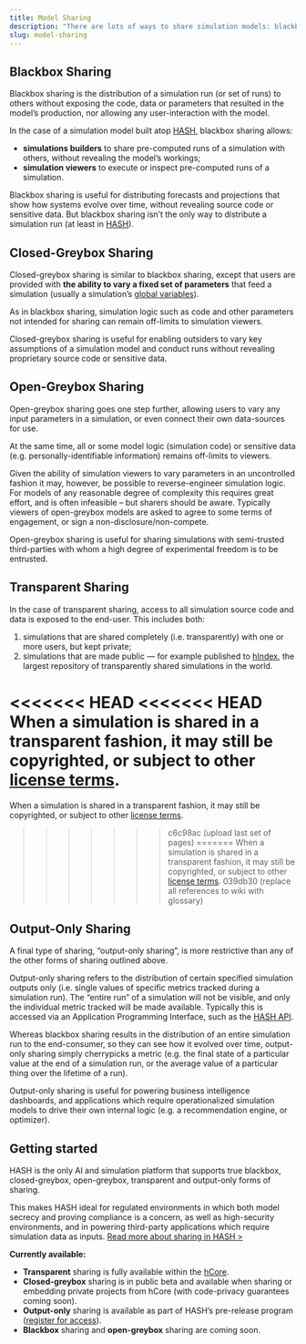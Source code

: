 ```yaml
---
title: Model Sharing
description: "There are lots of ways to share simulation models: blackbox, greybox, closed, open, transparent, and output-only. Here we explain what these terms all mean."
slug: model-sharing
---
```


## Blackbox Sharing

Blackbox sharing is the distribution of a simulation run (or set of runs) to others without exposing the code, data or parameters that resulted in the model’s production, nor allowing any user-interaction with the model.

In the case of a simulation model built atop [HASH](https://hash.ai/platform), blackbox sharing allows:

*   **simulations builders** to share pre-computed runs of a simulation with others, without revealing the model’s workings;
*   **simulation viewers** to execute or inspect pre-computed runs of a simulation.

Blackbox sharing is useful for distributing forecasts and projections that show how systems evolve over time, without revealing source code or sensitive data. But blackbox sharing isn’t the only way to distribute a simulation run (at least in [HASH](https://hash.ai/platform)).

## Closed-Greybox Sharing

Closed-greybox sharing is similar to blackbox sharing, except that users are provided with **the ability to vary a fixed set of parameters** that feed a simulation (usually a simulation’s [global variables](https://docs.hash.ai/core/configuration)).

As in blackbox sharing, simulation logic such as code and other parameters not intended for sharing can remain off-limits to simulation viewers.

Closed-greybox sharing is useful for enabling outsiders to vary key assumptions of a simulation model and conduct runs without revealing proprietary source code or sensitive data.

## Open-Greybox Sharing

Open-greybox sharing goes one step further, allowing users to vary any input parameters in a simulation, or even connect their own data-sources for use.

At the same time, all or some model logic (simulation code) or sensitive data (e.g. personally-identifiable information) remains off-limits to viewers.

Given the ability of simulation viewers to vary parameters in an uncontrolled fashion it may, however, be possible to reverse-engineer simulation logic. For models of any reasonable degree of complexity this requires great effort, and is often infeasible – but sharers should be aware. Typically viewers of open-greybox models are asked to agree to some terms of engagement, or sign a non-disclosure/non-compete.

Open-greybox sharing is useful for sharing simulations with semi-trusted third-parties with whom a high degree of experimental freedom is to be entrusted.

## Transparent Sharing

In the case of transparent sharing, access to all simulation source code and data is exposed to the end-user. This includes both:

1.  simulations that are shared completely (i.e. transparently) with one or more users, but kept private;
2.  simulations that are made public — for example published to [hIndex](https://hash.ai/platform/index), the largest repository of transparently shared simulations in the world.

<<<<<<< HEAD
<<<<<<< HEAD
When a simulation is shared in a transparent fashion, it may still be copyrighted, or subject to other [license terms](https://hash.ai/glossary/model-licensing).
=======
When a simulation is shared in a transparent fashion, it may still be copyrighted, or subject to other [license terms](https://hash.ai/wiki/model-licensing).
>>>>>>> c6c98ac (upload last set of pages)
=======
When a simulation is shared in a transparent fashion, it may still be copyrighted, or subject to other [license terms](https://hash.ai/glossary/model-licensing).
>>>>>>> 039db30 (replace all references to wiki with glossary)

## Output-Only Sharing

A final type of sharing, “output-only sharing”, is more restrictive than any of the other forms of sharing outlined above.

Output-only sharing refers to the distribution of certain specified simulation outputs only (i.e. single values of specific metrics tracked during a simulation run). The “entire run” of a simulation will not be visible, and only the individual metric tracked will be made available. Typically this is accessed via an Application Programming Interface, such as the [HASH API](https://docs.hash.ai/core/api).

Whereas blackbox sharing results in the distribution of an entire simulation run to the end-consumer, so they can see how it evolved over time, output-only sharing simply cherrypicks a metric (e.g. the final state of a particular value at the end of a simulation run, or the average value of a particular thing over the lifetime of a run).

Output-only sharing is useful for powering business intelligence dashboards, and applications which require operationalized simulation models to drive their own internal logic (e.g. a recommendation engine, or optimizer).

## Getting started

HASH is the only AI and simulation platform that supports true blackbox, closed-greybox, open-greybox, transparent and output-only forms of sharing.

This makes HASH ideal for regulated environments in which both model secrecy and proving compliance is a concern, as well as high-security environments, and in powering third-party applications which require simulation data as inputs. [Read more about sharing in HASH >](https://docs.hash.ai/core/sharing-releasing)

**Currently available:**

*   **Transparent** sharing is fully available within the [hCore](https://hash.ai/platform/core).
*   **Closed-greybox** sharing is in public beta and available when sharing or embedding private projects from hCore (with code-privacy guarantees coming soon).
*   **Output-only** sharing is available as part of HASH’s pre-release program ([register for access](https://docs.hash.ai/core/api/register-for-access)).
*   **Blackbox** sharing and **open-greybox** sharing are coming soon.
